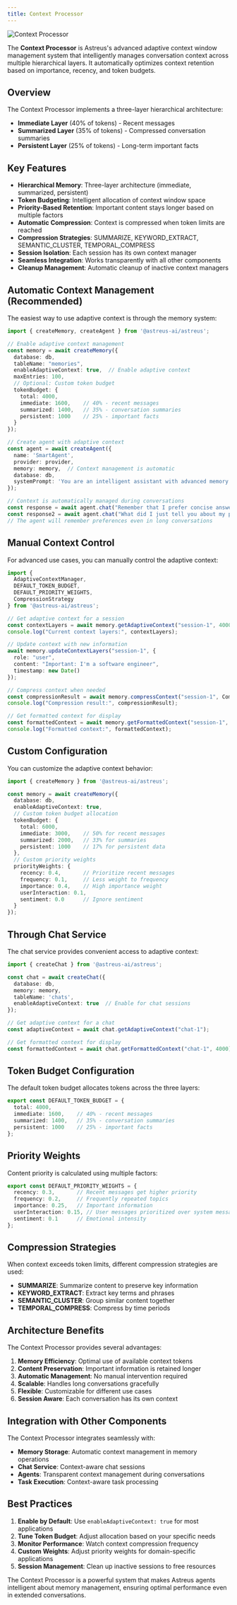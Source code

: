 ```yaml
---
title: Context Processor
---
```


![Context Processor](/docs/context.webp)

The **Context Processor** is Astreus's advanced adaptive context window management system that intelligently manages conversation context across multiple hierarchical layers. It automatically optimizes context retention based on importance, recency, and token budgets.

## Overview

The Context Processor implements a three-layer hierarchical architecture:

- **Immediate Layer** (40% of tokens) - Recent messages
- **Summarized Layer** (35% of tokens) - Compressed conversation summaries  
- **Persistent Layer** (25% of tokens) - Long-term important facts

## Key Features

- **Hierarchical Memory**: Three-layer architecture (immediate, summarized, persistent)
- **Token Budgeting**: Intelligent allocation of context window space
- **Priority-Based Retention**: Important content stays longer based on multiple factors
- **Automatic Compression**: Context is compressed when token limits are reached
- **Compression Strategies**: SUMMARIZE, KEYWORD_EXTRACT, SEMANTIC_CLUSTER, TEMPORAL_COMPRESS
- **Session Isolation**: Each session has its own context manager
- **Seamless Integration**: Works transparently with all other components
- **Cleanup Management**: Automatic cleanup of inactive context managers

## Automatic Context Management (Recommended)

The easiest way to use adaptive context is through the memory system:

```typescript
import { createMemory, createAgent } from '@astreus-ai/astreus';

// Enable adaptive context management
const memory = await createMemory({
  database: db,
  tableName: "memories",
  enableAdaptiveContext: true,  // Enable adaptive context
  maxEntries: 100,
  // Optional: Custom token budget
  tokenBudget: {
    total: 4000,
    immediate: 1600,    // 40% - recent messages
    summarized: 1400,   // 35% - conversation summaries
    persistent: 1000    // 25% - important facts
  }
});

// Create agent with adaptive context
const agent = await createAgent({
  name: 'SmartAgent',
  provider: provider,
  memory: memory,  // Context management is automatic
  database: db,
  systemPrompt: 'You are an intelligent assistant with advanced memory.'
});

// Context is automatically managed during conversations
const response = await agent.chat("Remember that I prefer concise answers");
const response2 = await agent.chat("What did I just tell you about my preferences?");
// The agent will remember preferences even in long conversations
```

## Manual Context Control

For advanced use cases, you can manually control the adaptive context:

```typescript
import { 
  AdaptiveContextManager, 
  DEFAULT_TOKEN_BUDGET, 
  DEFAULT_PRIORITY_WEIGHTS, 
  CompressionStrategy 
} from '@astreus-ai/astreus';

// Get adaptive context for a session
const contextLayers = await memory.getAdaptiveContext("session-1", 4000);
console.log("Current context layers:", contextLayers);

// Update context with new information
await memory.updateContextLayers("session-1", {
  role: "user",
  content: "Important: I'm a software engineer",
  timestamp: new Date()
});

// Compress context when needed
const compressionResult = await memory.compressContext("session-1", CompressionStrategy.SUMMARIZE);
console.log("Compression result:", compressionResult);

// Get formatted context for display
const formattedContext = await memory.getFormattedContext("session-1", 4000);
console.log("Formatted context:", formattedContext);
```

## Custom Configuration

You can customize the adaptive context behavior:

```typescript
import { createMemory } from '@astreus-ai/astreus';

const memory = await createMemory({
  database: db,
  enableAdaptiveContext: true,
  // Custom token budget allocation
  tokenBudget: {
    total: 6000,
    immediate: 3000,    // 50% for recent messages
    summarized: 2000,   // 33% for summaries
    persistent: 1000    // 17% for persistent data
  },
  // Custom priority weights
  priorityWeights: {
    recency: 0.4,       // Prioritize recent messages
    frequency: 0.1,     // Less weight to frequency
    importance: 0.4,    // High importance weight
    userInteraction: 0.1,
    sentiment: 0.0      // Ignore sentiment
  }
});
```

## Through Chat Service

The chat service provides convenient access to adaptive context:

```typescript
import { createChat } from '@astreus-ai/astreus';

const chat = await createChat({
  database: db,
  memory: memory,
  tableName: 'chats',
  enableAdaptiveContext: true  // Enable for chat sessions
});

// Get adaptive context for a chat
const adaptiveContext = await chat.getAdaptiveContext("chat-1");

// Get formatted context for display
const formattedContext = await chat.getFormattedContext("chat-1", 4000);
```

## Token Budget Configuration

The default token budget allocates tokens across the three layers:

```typescript
export const DEFAULT_TOKEN_BUDGET = {
  total: 4000,
  immediate: 1600,    // 40% - recent messages
  summarized: 1400,   // 35% - conversation summaries
  persistent: 1000    // 25% - important facts
};
```

## Priority Weights

Content priority is calculated using multiple factors:

```typescript
export const DEFAULT_PRIORITY_WEIGHTS = {
  recency: 0.3,       // Recent messages get higher priority
  frequency: 0.2,     // Frequently repeated topics
  importance: 0.25,   // Important information
  userInteraction: 0.15, // User messages prioritized over system messages
  sentiment: 0.1      // Emotional intensity
};
```

## Compression Strategies

When context exceeds token limits, different compression strategies are used:

- **SUMMARIZE**: Summarize content to preserve key information
- **KEYWORD_EXTRACT**: Extract key terms and phrases
- **SEMANTIC_CLUSTER**: Group similar content together
- **TEMPORAL_COMPRESS**: Compress by time periods

## Architecture Benefits

The Context Processor provides several advantages:

1. **Memory Efficiency**: Optimal use of available context tokens
2. **Content Preservation**: Important information is retained longer
3. **Automatic Management**: No manual intervention required
4. **Scalable**: Handles long conversations gracefully
5. **Flexible**: Customizable for different use cases
6. **Session Aware**: Each conversation has its own context

## Integration with Other Components

The Context Processor integrates seamlessly with:

- **Memory Storage**: Automatic context management in memory operations
- **Chat Service**: Context-aware chat sessions
- **Agents**: Transparent context management during conversations
- **Task Execution**: Context-aware task processing

## Best Practices

1. **Enable by Default**: Use `enableAdaptiveContext: true` for most applications
2. **Tune Token Budget**: Adjust allocation based on your specific needs
3. **Monitor Performance**: Watch context compression frequency
4. **Custom Weights**: Adjust priority weights for domain-specific applications
5. **Session Management**: Clean up inactive sessions to free resources

The Context Processor is a powerful system that makes Astreus agents intelligent about memory management, ensuring optimal performance even in extended conversations.